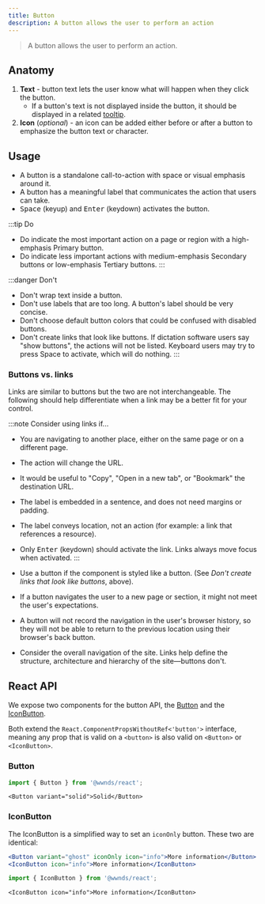 ```yaml
---
title: Button
description: A button allows the user to perform an action
---
```



> A button allows the user to perform an action.

## Anatomy

1. **Text** - button text lets the user know what will happen when they click the button.
	- If a button's text is not displayed inside the button, it should be displayed in a related [tooltip](tooltip).
1. **Icon** (_optional_) - an icon can be added either before or after a button to emphasize the button text or character.

## Usage

- A button is a standalone call-to-action with space or visual emphasis around it.
- A button has a meaningful label that communicates the action that users can take.
- <kbd>Space</kbd> (keyup) and <kbd>Enter</kbd> (keydown) activates the button.

:::tip Do
- Do indicate the most important action on a page or region with a high-emphasis Primary button.
- Do indicate less important actions with medium-emphasis Secondary buttons or low-emphasis Tertiary buttons.
:::

:::danger Don't
- Don't wrap text inside a button.
- Don't use labels that are too long. A button's label should be very concise.
- Don't choose default button colors that could be confused with disabled buttons.
- Don't create links that look like buttons. If dictation software users say "show buttons", the actions will not be listed. Keyboard users may try to press Space to activate, which will do nothing.
:::

### Buttons vs. links

Links are similar to buttons but the two are not interchangeable.
The following should help differentiate when a link may be a better fit for your control.

:::note Consider using links if...
- You are navigating to another place, either on the same page or on a different page.
- The action will change the URL.
- It would be useful to "Copy", "Open in a new tab", or "Bookmark" the destination URL.
- The label is embedded in a sentence, and does not need margins or padding.
- The label conveys location, not an action (for example: a link that references a resource).
- Only <kbd>Enter</kbd> (keydown) should activate the link. Links always move focus when activated.
:::

- Use a button if the component is styled like a button. (See _Don't create links that look like buttons_, above).
- If a button navigates the user to a new page or section, it might not meet the user's expectations.
- A button will not record the navigation in the user's browser history, so they will not be able to return to the previous location using their browser's back button.
- Consider the overall navigation of the site. Links help define the structure, architecture and hierarchy of the site&mdash;buttons don't.

## React API

We expose two components for the button API, the [Button](https://github.com/wwnorton/design-system/tree/main/packages/react/src/components/Button/Button.tsx) and the [IconButton](https://github.com/wwnorton/design-system/tree/main/packages/react/src/components/Button/IconButton.tsx).

Both extend the `React.ComponentPropsWithoutRef<'button'>` interface, meaning any prop that is valid on a `<button>` is also valid on `<Button>` or `<IconButton>`.

### Button

```js
import { Button } from '@wwnds/react';
```

```tsx live
<Button variant="solid">Solid</Button>
```

<PropsTable from={Button} />

### IconButton

The IconButton is a simplified way to set an `iconOnly` button. These two are identical:

```jsx
<Button variant="ghost" iconOnly icon="info">More information</Button>
<IconButton icon="info">More information</IconButton>
```

```js
import { IconButton } from '@wwnds/react';
```

```tsx live
<IconButton icon="info">More information</IconButton>
```

<PropsTable from={IconButton} />
